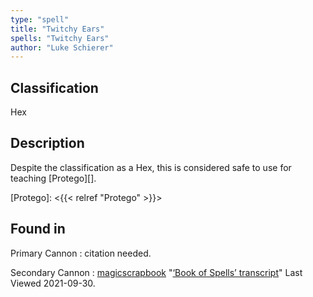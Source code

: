 ```yaml
---
type: "spell"
title: "Twitchy Ears"
spells: "Twitchy Ears"
author: "Luke Schierer"
---
```


## Classification

Hex

## Description

Despite the classification as a Hex, this is considered safe to use for teaching [Protego][].

[Protego]: <{{< relref "Protego" >}}>

## Found in

Primary Cannon
:   citation needed.

Secondary Cannon
:   [magicscrapbook](https://magicscrapbook.tumblr.com/)
    "[‘Book of Spells’ transcript](https://magicscrapbook.tumblr.com/post/162085200042/book-of-spells-transcript)"
    Last Viewed 2021-09-30.
